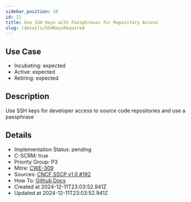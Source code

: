 ```yaml
---
sidebar_position: 10
id: 11
title: Use SSH Keys with Passphrases for Repository Access
slug: /details/SSHKeysRequired
---
```


## Use Case
<!-- LEVELS:START -->
- Incubating: expected
- Active: expected
- Retiring: expected
<!-- LEVELS:END -->

<!-- DESCRIPTION:START -->
## Description
Use SSH keys for developer access to source code repositories and use a passphrase
<!-- DESCRIPTION:END -->

<!-- DETAILS:START -->
## Details
- Implementation Status: pending
- C-SCRM: true
- Priority Group: P3
- Mitre: [CWE-309](https://cwe.mitre.org/data/definitions/309.html)
- Sources: [CNCF SSCP v1.0 #192](https://github.com/cncf/tag-security/blob/main/supply-chain-security/supply-chain-security-paper/sscsp.md#use-ssh-keys-to-provide-developers-access-to-source-code-repositories)
- How To: [Github Docs](https://docs.github.com/en/authentication/connecting-to-github-with-ssh/about-ssh)
- Created at 2024-12-11T23:03:52.941Z
- Updated at 2024-12-11T23:03:52.941Z
<!-- DETAILS:END -->
